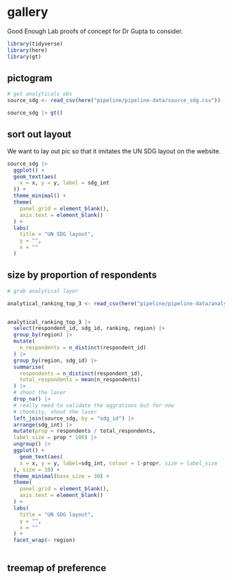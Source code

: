 # gallery

Good Enough Lab proofs of concept for Dr Gupta to consider.

```r

library(tidyverse)
library(here)
library(gt)


```

## pictogram

```r
# get analyticals obs
source_sdg <- read_csv(here("pipeline/pipeline-data/source_sdg.csv"))

source_sdg |> gt()

```

## sort out layout

We want to lay out pic so that it imitates the UN SDG layout on the website.

```r
source_sdg |>
  ggplot() +
  geom_text(aes(
    x = x, y = y, label = sdg_int
  )) +
  theme_minimal() +
  theme(
    panel.grid = element_blank(),
    axis.text = element_blank()
  ) +
  labs(
    title = "UN SDG layout",
    y = "",
    x = ""
  )


```

## size by proportion of respondents

```r
# grab analytical layer

analytical_ranking_top_3 <- read_csv(here("pipeline/pipeline-data/analytical_ranking_top_3.csv")) 



```

```r
analytical_ranking_top_3 |>
  select(respondent_id, sdg_id, ranking, region) |>
  group_by(region) |>
  mutate(
    n_respondents = n_distinct(respondent_id)
  ) |>
  group_by(region, sdg_id) |>
  summarise(
    respondents = n_distinct(respondent_id),
    total_respondents = mean(n_respondents)
  ) |>
  # shoot the laser
  drop_na() |>
  # really need to validate the aggrations but for now
  # chookity, shoot the laser
  left_join(source_sdg, by = "sdg_id") |>
  arrange(sdg_int) |>
  mutate(prop = respondents / total_respondents,
  label_size = prop * 100) |>
  ungroup() |>
  ggplot() +
    geom_text(aes(
    x = x, y = y, label=sdg_int, colour = 1-prop#, size = label_size
  ), size = 10) +
  theme_minimal(base_size = 30) +
  theme(
    panel.grid = element_blank(),
    axis.text = element_blank()
  ) +
  labs(
    title = "UN SDG layout",
    y = "",
    x = ""
  ) +
  facet_wrap(~ region)



```



## treemap of preference


